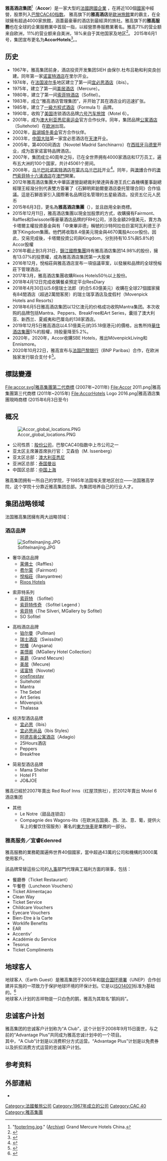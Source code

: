 {{Infobox company
 |name   = 雅高酒店集團
 |logo   = [[File:AccorHotels_Logo_2016.png|250px]]
 |type   = [[有限公司|有限公司]] 
 |traded_as      = {{Euronext|AC}}, {{lse|0H59}} <br> [[巴黎CAC40指數|巴黎CAC40指數]]
 |key_people     = [[利奕良|利奕良]]（Oscar Rodonald Lee，联合创始人）<br/>吉尔·彭立信（Gilles Pélisson，[[首席执行官|首席执行官]]）
 |industry       = [[款待|款待]]、[[旅遊|旅遊]] 
 |products       = 飯店和[[度假村|度假村]]
 |revenue        = €5.45 billion <small>(2014)</small><ref name="Annual Results 2014">{{cite web |url=http://www.accor.com/fileadmin/user_upload/Contenus_Accor/Finance/Pressreleases/2015/UK/20150218_pr_annual_results_2014.pdf |title=2014 Results |accessdate=18 February 2015 |publisher=Accor |archive-url=https://web.archive.org/web/20150319040504/http://www.accor.com/fileadmin/user_upload/Contenus_Accor/Finance/Pressreleases/2015/UK/20150218_pr_annual_results_2014.pdf |archive-date=2015-03-19 |dead-url=yes }}</ref>
 |operating_income = €578 million <small>(2014)</small><ref name="Annual Results 2014"/>
 |net_income     = €223 million <small>(2014)</small><ref name="Annual Results 2014"/>
 |num_employees  = 250,000 <small>(2017)</small><ref name="AccorHotels at a Glance">{{cite web |url=http://www.accorhotels.group/-/media/Corporate/Home/Documents/Publications/PDF-for-pages/lessentiel_uk.pdf |title=Essential UK |publisher=Accor |access-date=2017-07-02 |archive-url=https://web.archive.org/web/20170327170246/http://www.accorhotels.group/-/media/Corporate/Home/Documents/Publications/PDF-for-pages/lessentiel_uk.pdf# |archive-date=2017-03-27 |dead-url=yes }}</ref>
 |intl           = yes
|foundation     = {{start date and age|1967}}
 |location       = [[法國|法國]][[巴黎|巴黎]]
 |homepage       = {{URL|http://www.accorhotels.group/}}
 }}

'''雅高酒店集团'''<ref>"[http://www.grandmercurehotels.com.cn/images/common/footerImg.jpg footerImg.jpg]." ([http://www.webcitation.org/6FexVmDBg Archive]) Grand Mercure Hotels China.</ref>（'''Accor'''）是一家大型的[[法國|法國]][[跨國企業|跨國企業]] ，在將近100個[[國家|國家]]中經營，股票列入[[巴黎CAC40指数|巴黎CAC40指数]]。 雅高旗下的'''雅高酒店'''是[[歐洲|歐洲]][[旅館|旅館]]業的霸主，在全球擁有超過4000家旅館，涵蓋最豪華的酒店到最經濟的旅社。雅高旗下的'''雅高服務'''也在全球的企業服務業中首屈一指，以經營票券服務業著名。雅高71%的营业额来自欧洲，11%的营业额来自美洲，18%来自于其他国家及地区<ref>{{en}}{{cite web|url=http://www.accor.com/gb/groupe/accor_monde/carte.asp|title=Accor In The World|accessdate=2008-09-11|publisher=Accor.com|archive-url=https://web.archive.org/web/20081028065008/http://www.accor.com/gb/groupe/accor_monde/carte.asp|archive-date=2008-10-28|dead-url=yes}}</ref>。
2015年6月1号，集团宣布更名为'''AccorHotels'''<ref>{{Cite web |url=http://www.challenges.fr/conso-et-luxe/20150601.CHA6402/le-groupe-accor-va-changer-de-nom.html |title=存档副本 |access-date=2015-06-09 |archive-date=2016-01-04 |archive-url=https://web.archive.org/web/20160104121324/http://www.challenges.fr/conso-et-luxe/20150601.CHA6402/le-groupe-accor-va-changer-de-nom.html |dead-url=no }}</ref>。{{CN|雅高集团的标识来自于一种 [[加拿大雁|加拿大野生大雁]]}}。

==历史== 
*1967年，雅高集团前身，酒店投资开发集团SIEH {{lang|fr|Société d'investissement et d'exploitation hôteliers}}由保尔.杜布吕勒和利奕良创建。同年第一家[[诺富特酒店|诺富特酒店]]在里尔开业。
*1974年，在[[法国|法国]][[波尔多|波尔多]]地区建立了第一间[[宜必思酒店|宜必思酒店]]（ibis）。
*1975年，建立了第一间[[美居酒店|美居酒店]]（Mercure）。
*1980年，建立了第一间[[索菲特酒店|索菲特酒店]]（Sofitel）。
*1983年，成立“雅高酒店管理集团”，并开始了其在酒店业的迅速扩张。
*1985年，建立了[[一級方程式酒店|一級方程式酒店]]（Formula 1）品牌。
*1990年，收购了[[美国|美国]]连锁酒店品牌[[六号汽车旅馆|六号汽车旅馆]]（Motel 6）。
*2001年，成为[[澳大利亚|澳大利亚]][[悉尼奥运会|悉尼奥运会]]官方合作伙伴。同年，集团品牌[[公寓酒店|公寓酒店]]（Suitehotel）在[[欧洲|欧洲]]出现。
*2002年，[[盐湖城冬奥会|盐湖城冬奥会]]官方合作伙伴。
*2003年，[[中国大陆|中国大陆]]第一家宜必思酒店在[[天津|天津]]开业。
*2005年，第4000间酒店（Novotel Madrid Sanchinarro）在[[西班牙|西班牙]][[马德里|马德里]]开业，成为首家诺富特品牌酒店。
*2007年，集团成立40周年之际，已在全世界拥有4000家酒店和17万员工，遍布五大洲的100个国家，共计45061个房间。
*2008年，[[乌兰巴托诺富特酒店|乌兰巴托诺富特酒店]]在[[蒙古国|蒙古]][[乌兰巴托|乌兰巴托]]开业<ref>{{en}}{{cite web|url=http://www.accor.com/gb/groupe/historique/en_bref/en_bref.asp|title=Accor History|accessdate=2008-09-11|publisher=Accor.com|archive-url=https://web.archive.org/web/20090130045631/http://accor.com/gb/groupe/historique/en_bref/en_bref.asp|archive-date=2009-01-30|dead-url=yes}}</ref>。同年，與[[澳博|澳博]]合作的[[澳門索菲特十六浦酒店|澳門索菲特十六浦酒店]]在[[澳門|澳門]]開業。
*2012年雅高酒店集團大中華區運營副總裁利榮達與香港王氏仁森機構董事副總經理王經潑分別代表雙方簽署了《石獅明昇鉑爾曼酒店委托管理合同》合作協議。這是石獅首家引入國際著名品牌冠名管理的五星級酒店。投资五亿元人民币
*2015年6月3日，更名為'''雅高酒店集團'''（{{lang-en|'''Accor Hotels'''}}），並且啟用全新商標。
*2015年12月11日，雅高酒店集團以現金加股票的方式，收購擁有Fairmont、Raffles和Swissotel等豪華酒店品牌的FRHI公司，涉及金額29億美元，賣方為卡塔爾主權投資基金與有「中東畢非德」稱號的沙特阿拉伯巨富阿瓦利德王子旗下Kingdom集團。他們將收取8.4億美元現金與4670萬股Accor股份。因此，交易完成後，卡塔爾投資公司與Kingdom，分別持有10.5%與5.8%的Accor股權
*2016年截止到3月31日，[[錦江國際集團|錦江國際集團]]持有雅高酒店集团14.98%的股份，擁有13.07%的投票權，成為雅高酒店集团第一大股東
*2016年12月，悅榕莊與雅高酒店宣布一項協議草案，以發展和品牌的全球悅榕莊下管理酒店。
*2017年3月，雅高酒店集團收購Rixos Hotels50％以上股份。
*2018年4月12日完成收購餐桌預定平台ResDiary
*2018年4月30日以5.6億瑞士法郎（約合5.63億美元）收購在全球27個國家擁有84間酒店（超過2萬間客房）的瑞士瑞享酒店及度假村（Movenpick Hotels and Resorts）
*2018年6月5日雅高酒店集团以12亿澳元的价格成功收购Mantra集团。本次收购的品牌包括Mantra、Peppers、BreakFree和Art Series，囊括了澳大利亚、新西兰、夏威夷和巴厘岛的138家酒店。
*2019年12月5日雅高酒店以4.51億美元(約35.18億港元)的價格，出售所持[[華住酒店集團|華住酒店集團]]5%的股權，持股量降至5.2%。
*2020年，2020年，Accor收購SBE Hotels，推出MövenpickLiving和Ennismore。 
*2020年10月22日，雅高宣布与[[法国巴黎银行|法国巴黎银行]]（BNP Paribas）合作，在欧洲独家发行联合支付卡<ref>{{cite web |url=https://www.mg21.com/accyy.html |title=世界十大酒店集团之一：雅高集团Accor S.A. |publisher=美股之家 |date=2021-05-18 |access-date=2021-05-19 |archive-date=2021-05-19 |archive-url=https://web.archive.org/web/20210519011404/https://www.mg21.com/accyy.html |dead-url=no }}</ref>。

== 標誌變遷 ==
<gallery>
File:accor.svg|雅高集團第二代商標 (2007年~2011年)
File:Accor 2011.png|雅高集團第三代商標 (2011年~2015年)
File:AccorHotels Logo 2016.png|雅高酒店集團現時商標 (2015年6月3日至今)
</gallery>

== 概况 ==
[[File:Accor_global_locations.PNG|thumb]]
*公司性质：[[股份公司|股份公司]]，巴黎CAC40指数中上市公司之一
*亚太区主席兼首席执行官： 艾森伯（M. Issenberg）
*亚太区总部：[[澳大利亚|澳大利亚]][[悉尼|悉尼]]
*亚洲区总部：[[泰国|泰国]][[曼谷|曼谷]]
*中国区总部：[[中国|中国]][[上海|上海]]
雅高集团拥有一所自己的学院，于1985年法国埃夫里地区创立——法国雅高学院，这个学院十分靠近雅高集团总部。为集团培养自己的行业人才。

== 集团战略领域 ==
法国雅高集团擁有两大战略领域：

===酒店品牌===
[[File:Sofitelnanjing.JPG|thumb]]
*奢华酒店品牌
**[[莱佛士酒店|莱佛士]]（Raffles）
**[[費爾蒙酒店集團|费尔蒙]]（Fairmont）
**[[悅榕莊|悅榕莊]]（Banyantree）
**[[Rixos_Hotels|Rixos Hotels]]

*索菲特系列
**[[索菲特酒店|索菲特]] （Sofitel）
**[[索菲特传奇酒店|索菲特传奇]] （Sofitel Legend ）
**[[索菲特酒店|索菲特]]（The Silveri, MGallery by Sofitel）
**SO Sofitel

*高档酒店品牌
**[[铂尔曼酒店|铂尔曼]]（Pullman)
**[[瑞士酒店|瑞士酒店]]（Swissôtel）
**[[悦椿酒店|悦椿]]（Angsana)
**[[美憬阁酒店|美憬阁]]（MGallery Hotel Collection）
**[[美爵酒店|美爵]]（Grand Mecure）
**[[美居酒店|美居]]（Mecure)
**[[诺富特|诺富特]]（Novotel）
**[[onefinestay|onefinestay]]
**Suitehotel
**Mantra
**The Sebel
**Art Series
**Mövenpick
**Thalassa

*经济型酒店品牌
**[[宜必思酒店|宜必思]]（Ibis）
**[[宜必思尚品|宜必思尚品]]（Ibis Styles）
**[[阿德吉奥公寓酒店|阿德吉奥公寓酒店]]（Adagio）
**25Hours酒店
**Peppers
**Breakfree

*简易型酒店品牌
**Mama Shelter
**Hotel F1
**JO&JOE

雅高已經於2007年賣出 Red Roof Inns（红屋顶旅社），於2012年賣出 Motel 6 酒店集团
*其他
**Le Notre（甜品连锁店）
**Compagnie des Wagons-lits（在欧洲五国奥、西、法、意、葡，提供火车上的餐饮住宿服务）著名的[[東方快車|東方快車]]是業務的一部分。

===雅高服务／宜睿Edenred===
雅高服務的業務範圍遍佈世界40個國家，當中超過43萬的公司和機構的3000萬使用客戶。

該品牌常替這些公司的[[人力資源|人事]]部門代理員工福利方面的瑣事，包括：
* 餐廳券（Ticket Restaurant）
* 午餐卷（Luncheon Vouchers）
* Ticket Alimentaçao
* Clean Way
* Ticket Service
* Childcare Vouchers
* Eyecare Vouchers
* Bien-Etre à la Carte
* Worklife Benefits
* EAR
* Accentiv'
* Académie du Service
* Tesorus
* Ticket Compliments

==地球客人==
地球客人（Earth Guest）是雅高集团于2005年和[[联合国环境署|联合国环境署]]（UNEP）合作创建并实施的一项致力于保护地球环境的环保计划。它是以[[ISO14001|ISO14001]]标准为基础的。<ref>{{cite web|url=http://www.17u.net/news/newsinfo_43230.html|title=地球客人|accessdate=2008-09-12|publisher=搜狐旅游|archive-url=https://web.archive.org/web/20160304122208/http://www.17u.net/news/newsinfo_43230.html|archive-date=2016-03-04|dead-url=yes}}</ref><br/>地球客人计划的吉祥物是一只白色的鹅，雅高为其取名“鹅妈妈”。

==忠诚客户计划==
雅高集团的忠诚客户计划称为“A Club”，这个计划于2008年9月15日面世，与之前的“Advantage Plus”共同成为雅高忠诚计划中的一个项目。<br/>其中，“A Club”计划是以消费积分方式运营。“Advantage Plus”计划是以免费券以及折扣消费方式运营的忠诚客户计划。

==参考资料==
{{Reflist}}

== 外部連結 ==
{{Commons category}}
* {{Official website}}

{{CAC40指数成份公司}}
{{连锁酒店}}
{{雅高酒店集团}}

[[Category:法國餐旅公司|Category:法國餐旅公司]]
[[Category:1967年成立的公司|Category:1967年成立的公司]]
[[Category:CAC_40|Category:CAC 40]]
[[Category:雅高集團|Category:雅高集團]]